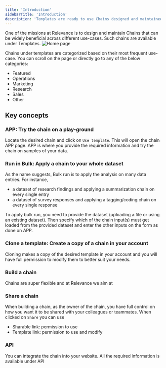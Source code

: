 ```yaml
---
title: 'Introduction'
sidebarTitle: 'Introduction'
description: 'Templates are ready to use Chains designed and maintained by Relevance'
---
```

One of the missions at Relevance is to design and maintain Chains that can be widely beneficial
across different use-cases. Such chains are available under Templates.
![Home page](/images/templates/templates-page.png)

Chains under templates are categorized based on their most frequent use-case. You can scroll on the page 
or directly go to any of the below categories:
* Featured
* Operations
* Marketing
* Research
* Sales
* Other

## Key concepts
### APP: Try the chain on a play-ground
Locate the desired chain and click on `Use template`. This will open the chain APP page.
APP is where you provide the required information and try the chain on samples of your data. 

### Run in Bulk: Apply a chain to your whole dataset
As the name suggests, Bulk run is to apply the analysis on many data entries. For instance, 
* a dataset of research findings and applying a summarization chain on every single entry
* a dataset of survey responses and applying a tagging/coding chain on every single response

To apply bulk run, you need to provide the dataset (uploading a file or using an existing dataset).
Then specify which of the chain input(s) must get loaded from the provided dataset and enter the 
other inputs on the form as done on APP.

### Clone a template: Create a copy of a chain in your account
Cloning makes a copy of the desired template in your account and you will have full permission to modify them
to better suit your needs.

### Build a chain
Chains are super flexible and at Relevance we aim at 

### Share a chain
When building a chain, as the owner of the chain, you have full control on how you want it to be shared with 
your colleagues or teammates.
When clicked on `Share` you can use
* Sharable link: permission to use
* Template link: permission to use and modify

### API
You can integrate the chain into your website. All the required information is available under API